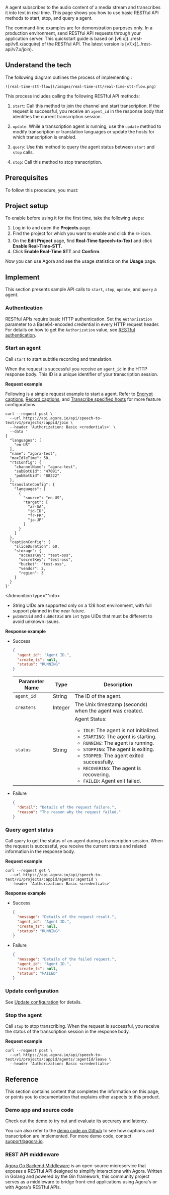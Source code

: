 
A <Vpd k="NAME"/> agent subscribes to the audio content of a media stream and transcribes it into text in real time. This page shows you how to use basic RESTful API methods to start, stop, and query a <Vpd k="NAME"/> agent.

<Admonition type="info">
The command-line examples are for demonstration purposes only. In a production environment, send RESTful API requests through your application server.
</Admonition>

<Admonition type="info">
This quickstart guide is based on [v6.x](../rest-api/v6.x/acquire) of the <Vpd k="Name" /> RESTful API. The latest version is [v7.x](../rest-api/v7.x/join).
</Admonition>

## Understand the tech

The following diagram outlines the process of implementing <Vpd k="NAME"/>:

    ![real-time-stt-flow](/images/real-time-stt/real-time-stt-flow.png)

This process includes calling the following RESTful API methods:

1. `start`: Call this method to join the channel and start transcription. If the request is successful, you receive an `agent_id` in the response body that identifies the current transcription session.

1. `update`: While a transcription agent is running, use the `update` method to modify transcription or translation languages or update the hosts for which transcription is enabled. 

1. `query`: Use this method to query the agent status between `start` and `stop` calls.

1. `stop`: Call this method to stop transcription.

## Prerequisites

To follow this procedure, you must:

<Prerequisites />

## Project setup

To enable <Vpd k="NAME"/> before using it for the first time, take the following steps:

1. Log in to <Link to="{{Global.AGORA_CONSOLE_URL}}"><Vg k="CONSOLE" /></Link> and open the **Projects** page.
1. Find the project for which you want to enable <Vpd k="NAME"/> and click the ✏️ icon.
1. On the **Edit Project** page, find **Real-Time Speech-to-Text** and click **Enable Real-Time-STT**.
1. Click **Enable Real-Time STT** and **Confirm**.

Now you can use Agora <Vpd k="NAME"/> and see the usage statistics on the **Usage** page.

## Implement <Vpd k="NAME"/>

This section presents sample API calls to `start`, `stop`, `update`, and `query` a <Vpd k="NAME"/> agent.

### Authentication

<Vpd k="NAME"/> RESTful APIs require basic HTTP authentication. Set the `Authorization` parameter to a Base64-encoded credential in every HTTP request header. For details on how to get the `Authorization` value, see [RESTful authentication](../rest-api/restful-authentication).

### Start an agent

Call `start` to start subtitle recording and translation.

When the request is successful you receive an `agent_id` in the HTTP response body. This ID is a unique identifier of your transcription session.

**Request example**

Following is a simple request example to start a <Vpd k="NAME"/> agent. Refer to [Encrypt captions](../develop/encrypt-captions), [Record captions](../develop/record-captions), and [Transcribe specified hosts](../develop/transcribe-individual-host) for more feature configurations.

```shell
curl --request post \
  --url https://api.agora.io/api/speech-to-text/v1/projects/:appid/join \
  --header 'Authorization: Basic <credentials>' \
  --data '
{
  "languages": [
    "en-US"
  ],
  "name": "agora-test",
  "maxIdleTime": 50,
  "rtcConfig": {
    "channelName": "agora-test",
    "subBotUid": "47091",
    "pubBotUid": "88222"
  },
  "translateConfig": {
    "languages": [
      {
        "source": "en-US",
        "target": [
          "ar-SA",
          "id-ID",
          "fr-FR",
          "ja-JP"
        ]
      }
    ]
  },
  "captionConfig": {
    "sliceDuration": 60,
    "storage": {
      "accessKey": "test-oss",
      "secretKey": "test-oss",
      "bucket": "test-oss",
      "vendor": 2,
      "region": 3
    }
  }
}'
```

<Admonition type=""info>
- String UIDs are supported only on a 128 host environment, with full support planned in the near future.
- `pubBotUid` and `subBotUid` are `int` type UIDs that must be different to avoid unknown issues.
</Admonition>

**Response example**

- Success

    ```json
    {
      "agent_id": "Agent ID.",
      "create_ts": null,
      "status": "RUNNING"
    }
    ```

    | Parameter Name | Type   | Description                             |
    |----------------|--------|-----------------------------------------|
    | `agent_id`       | String | The ID of the agent. |
    | `createTs`     | Integer | The Unix timestamp (seconds) when the agent was created. |
    | `status`       | String   | Agent Status:<br/><ul><li>`IDLE`: The agent is not initialized.</li><li>`STARTING`: The agent is starting.</li><li>`RUNNING`: The agent is running.</li><li>`STOPPING`: The agent is exiting.</li><li>`STOPPED`: The agent exited successfully.</li><li>`RECOVERING`: The agent is recovering.</li><li>`FAILED`: Agent exit failed.</li></ul> |


- Failure

    ```json
    {
      "detail": "Details of the request failure.",
      "reason": "The reason why the request failed."
    }
    ```

### Query agent status

Call `query` to get the status of an agent during a transcription session. When the request is successful, you receive the current status and related information in the response body.

**Request example**

```shell
curl --request get \
  --url https://api.agora.io/api/speech-to-text/v1/projects/:appid/agents/:agentId \
  --header 'Authorization: Basic <credentials>'
```

**Response example**

- Success

    ```json
    {
      "message": "Details of the request result.",
      "agent_id": "Agent ID.",
      "create_ts": null,
      "status": "RUNNING"
    }
    ```

- Failure

    ```json
    {
      "message": "Details of the failed request.",
      "agent_id": "Agent ID.",
      "create_ts": null,
      "status": "FAILED"
    }
    ```

### Update configuration

See [Update configuration](../develop/update-service) for details.

### Stop the agent

Call `stop` to stop transcribing. When the request is successful, you receive the status of the transcription session in the response body.

**Request example**

```shell
curl --request post \
  --url https://api.agora.io/api/speech-to-text/v1/projects/:appid/agents/:agentId/leave \
  --header 'Authorization: Basic <credentials>'
```

## Reference

This section contains content that completes the information on this page, or points you to documentation that explains other aspects to this product.

### Demo app and source code

Check out the [demo](https://stt-demo.agora.io) to try out <Vpd k="NAME"/> and evaluate its accuracy and latency.

You can also refer to the [demo code on Github](https://github.com/AgoraIO-Community/Agora-RTT-Demo) to see how captions and transcription are implemented. For more demo code, contact [support@agora.io](mailto:support@agora.io).

### REST API middleware 

[Agora Go Backend Middleware](https://github.com/AgoraIO-Community/agora-go-backend-middleware) is an open-source microservice that exposes a RESTful API designed to simplify <Vpd k="NAME" /> interactions with Agora. Written in Golang and powered by the Gin framework, this community project serves as a middleware to bridge front-end applications using Agora's <Vg k="VSDK" /> or <Vg k="ASDK" /> with Agora's RESTful APIs.
